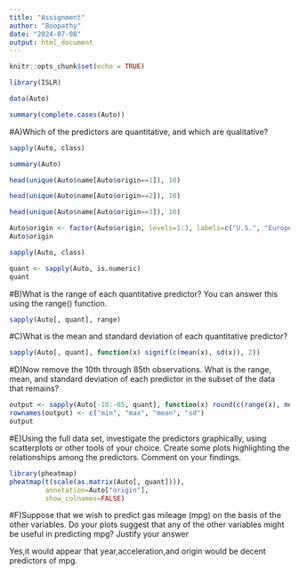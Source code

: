 ---
title: "Assignment"
author: "Boopathy"
date: "2024-07-08"
output: html_document
---

```{r setup, include=FALSE}
knitr::opts_chunk$set(echo = TRUE)
```
```{r}
library(ISLR)
```

```{r}
data(Auto)
```
```{r}
summary(complete.cases(Auto))
```
#A)Which of the predictors are quantitative, and which are qualitative?
```{r}
sapply(Auto, class)
```
```{r}
summary(Auto)
```
```{r}
head(unique(Auto$name[Auto$origin==1]), 10)
```
```{r}
head(unique(Auto$name[Auto$origin==2]), 10)
```
```{r}
head(unique(Auto$name[Auto$origin==3]), 10)
```
```{r}
Auto$origin <- factor(Auto$origin, levels=1:3, labels=c("U.S.", "Europe", "Japan"))
Auto$origin
```
```{r}
sapply(Auto, class)
```
```{r}
quant <- sapply(Auto, is.numeric)
quant
```
#B)What is the range of each quantitative predictor? You can answer this using the range() function.

```{r}
sapply(Auto[, quant], range)

```
#C)What is the mean and standard deviation of each quantitative predictor? 

```{r}
sapply(Auto[, quant], function(x) signif(c(mean(x), sd(x)), 2))
```
#D)Now remove the 10th through 85th observations. What is the range, mean, and standard deviation of each predictor in the subset of the data that remains? 

```{r}
output <- sapply(Auto[-10:-85, quant], function(x) round(c(range(x), mean(x), sd(x)), 2))
rownames(output) <- c("min", "max", "mean", "sd")
output
```
#E)Using the full data set, investigate the predictors graphically, using scatterplots or other tools of your choice. Create some plots highlighting the relationships among the predictors. Comment on your findings.

```{r}
library(pheatmap)
pheatmap(t(scale(as.matrix(Auto[, quant]))), 
         annotation=Auto["origin"],
         show_colnames=FALSE)
```
#F)Suppose that we wish to predict gas mileage (mpg) on the basis of the other variables. Do your plots suggest that any of the other variables might be useful in predicting mpg? Justify your answer

Yes,it would appear that year,acceleration,and origin would be decent predictors of mpg.
